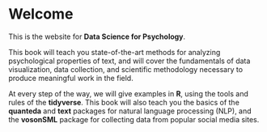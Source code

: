 # Welcome {.unnumbered}

This is the website for **Data Science for Psychology**. 

This book will teach you state-of-the-art methods for analyzing psychological properties of text, and will cover the fundamentals of data visualization, data collection, and scientific methodology necessary to produce meaningful work in the field.

At every step of the way, we will give examples in **R**, using the tools and rules of the **tidyverse**. This book will also teach you the basics of the **quanteda** and **text** packages for natural language processing (NLP), and the **vosonSML** package for collecting data from popular social media sites.